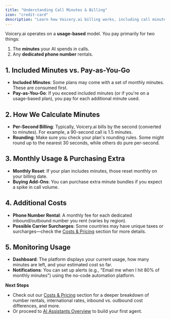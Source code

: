 ```yaml
---
title: "Understanding Call Minutes & Billing"
icon: "credit-card"
description: "Learn how Voicery.ai billing works, including call minutes calculation, phone number rentals, and usage monitoring"
---
```


Voicery.ai operates on a **usage-based** model. You pay primarily for two things:

1. The **minutes** your AI spends in calls.
2. Any **dedicated phone number** rentals.

## 1. Included Minutes vs. Pay-as-You-Go

- **Included Minutes**: Some plans may come with a set of monthly minutes. These are consumed first.
- **Pay-as-You-Go**: If you exceed included minutes (or if you're on a usage-based plan), you pay for each additional minute used.

## 2. How We Calculate Minutes

- **Per-Second Billing**: Typically, Voicery.ai bills by the second (converted to minutes). For example, a 90-second call is 1.5 minutes.
- **Rounding**: Make sure you check your plan's rounding rules. Some might round up to the nearest 30 seconds, while others do pure per-second.

## 3. Monthly Usage & Purchasing Extra

- **Monthly Reset**: If your plan includes minutes, those reset monthly on your billing date.
- **Buying Add-Ons**: You can purchase extra minute bundles if you expect a spike in call volume.

## 4. Additional Costs

- **Phone Number Rental**: A monthly fee for each dedicated inbound/outbound number you rent (varies by region).
- **Possible Carrier Surcharges**: Some countries may have unique taxes or surcharges—check the [Costs & Pricing](/pricing/overview) section for more details.

## 5. Monitoring Usage

- **Dashboard**: The platform displays your current usage, how many minutes are left, and your estimated cost so far.
- **Notifications**: You can set up alerts (e.g., "Email me when I hit 80% of monthly minutes") using the no-code automation platform.

**Next Steps**

- Check out our [Costs & Pricing](/pricing/overview) section for a deeper breakdown of number rentals, international rates, inbound vs. outbound cost differences, and more.
- Or proceed to [AI Assistants Overview](/ai-assistants/what-is-ai-assistant) to build your first agent.
